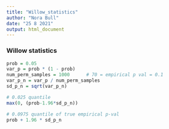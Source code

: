 ---
title: "Willow_statistics"
author: "Nora Bull"
date: "25 8 2021"
output: html_document
---



### Willow statistics




```{r}
prob = 0.05
var_p = prob * (1 - prob)
num_perm_samples = 1000      # 70 = empirical p val = 0.1
var_p_n = var_p / num_perm_samples
sd_p_n = sqrt(var_p_n)

# 0.025 quantile
max(0, (prob-1.96*sd_p_n))

# 0.0975 quantile of true empirical p-val
prob + 1.96 * sd_p_n

```

